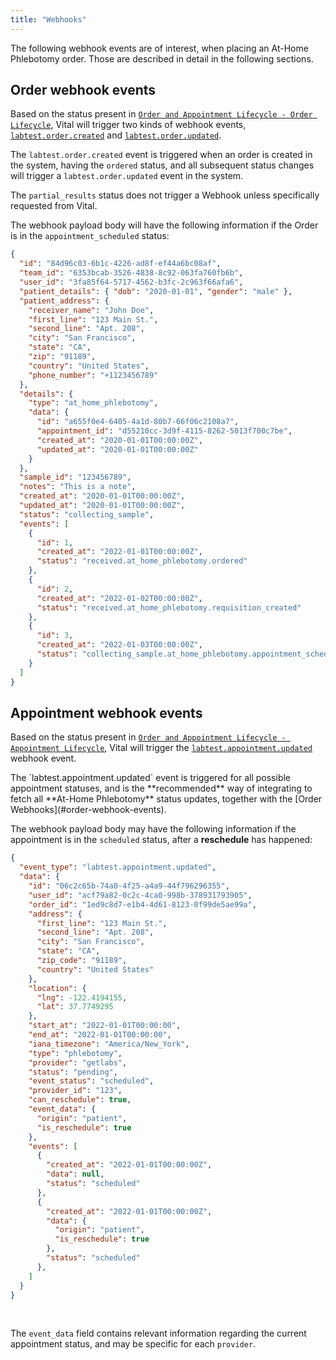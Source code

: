 ```yaml
---
title: "Webhooks"
---
```


The following webhook events are of interest, when placing an At-Home Phlebotomy order. Those are
described in detail in the following sections.

## Order webhook events

Based on the status present in [`Order and Appointment Lifecycle - Order Lifecycle`](/lab/at-home-phlebotomy/order-appointment-lifecycle#order-lifecycle),
Vital will trigger two kinds of webhook events, [`labtest.order.created`](/event-catalog/labtest.order.created) and
[`labtest.order.updated`](/event-catalog/labtest.order.updated).

The `labtest.order.created` event is triggered when an order is created in the system,
having the `ordered` status, and all subsequent status changes will trigger a `labtest.order.updated` event in the system.

<Note>The `partial_results` status does not trigger a Webhook unless specifically requested from Vital.</Note>

The webhook payload body will have the following information if the Order is in the `appointment_scheduled` status:

```json Phlebotomy Order Updated
{
  "id": "84d96c03-6b1c-4226-ad8f-ef44a6bc08af",
  "team_id": "6353bcab-3526-4838-8c92-063fa760fb6b",
  "user_id": "3fa85f64-5717-4562-b3fc-2c963f66afa6",
  "patient_details": { "dob": "2020-01-01", "gender": "male" },
  "patient_address": {
    "receiver_name": "John Doe",
    "first_line": "123 Main St.",
    "second_line": "Apt. 208",
    "city": "San Francisco",
    "state": "CA",
    "zip": "91189",
    "country": "United States",
    "phone_number": "+1123456789"
  },
  "details": {
    "type": "at_home_phlebotomy",
    "data": {
      "id": "a655f0e4-6405-4a1d-80b7-66f06c2108a7",
      "appointment_id": "d55210cc-3d9f-4115-8262-5013f700c7be",
      "created_at": "2020-01-01T00:00:00Z",
      "updated_at": "2020-01-01T00:00:00Z"
    }
  },
  "sample_id": "123456789",
  "notes": "This is a note",
  "created_at": "2020-01-01T00:00:00Z",
  "updated_at": "2020-01-01T00:00:00Z",
  "status": "collecting_sample",
  "events": [
    {
      "id": 1,
      "created_at": "2022-01-01T00:00:00Z",
      "status": "received.at_home_phlebotomy.ordered"
    },
    {
      "id": 2,
      "created_at": "2022-01-02T00:00:00Z",
      "status": "received.at_home_phlebotomy.requisition_created"
    },
    {
      "id": 3,
      "created_at": "2022-01-03T00:00:00Z",
      "status": "collecting_sample.at_home_phlebotomy.appointment_scheduled"
    }
  ]
}
```

## Appointment webhook events

Based on the status present in [`Order and Appointment Lifecycle - Appointment Lifecycle`](/lab/at-home-phlebotomy/order-appointment-lifecycle#appointment-lifecycle),
Vital will trigger the [`labtest.appointment.updated`](/event-catalog/labtest.appointment.updated) webhook event.

<Info>
    The `labtest.appointment.updated` event is triggered for all possible appointment statuses, and is the **recommended** way of integrating to fetch all
    **At-Home Phlebotomy** status updates, together with the [Order Webhooks](#order-webhook-events).
</Info>

The webhook payload body may have the following information if the appointment is in the `scheduled` status, after a **reschedule** has happened:

```json Phlebotomy Appointment Updated
{
  "event_type": "labtest.appointment.updated",
  "data": {
    "id": "06c2c65b-74a0-4f25-a4a9-44f796296355",
    "user_id": "acf79a82-0c2c-4ca0-998b-378931793905",
    "order_id": "1ed9c8d7-e1b4-4d61-8123-0f99de5ae99a",
    "address": {
      "first_line": "123 Main St.",
      "second_line": "Apt. 208",
      "city": "San Francisco",
      "state": "CA",
      "zip_code": "91189",
      "country": "United States"
    },
    "location": {
      "lng": -122.4194155,
      "lat": 37.7749295
    },
    "start_at": "2022-01-01T00:00:00",
    "end_at": "2022-01-01T00:00:00",
    "iana_timezone": "America/New_York",
    "type": "phlebotomy",
    "provider": "getlabs",
    "status": "pending",
    "event_status": "scheduled",
    "provider_id": "123",
    "can_reschedule": true,
    "event_data": {
      "origin": "patient",
      "is_reschedule": true
    },
    "events": [
      {
        "created_at": "2022-01-01T00:00:00Z",
        "data": null,
        "status": "scheduled"
      },
      {
        "created_at": "2022-01-01T00:00:00Z",
        "data": {
          "origin": "patient",
          "is_reschedule": true
        },
        "status": "scheduled"
      },
    ]
  }
}
```

<br/>

<Info>The `event_data` field contains relevant information regarding the current appointment status, and may be specific for each `provider`.</Info>